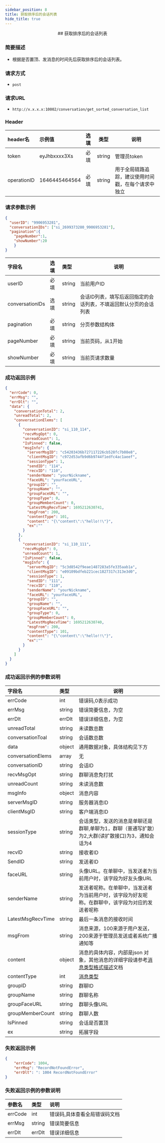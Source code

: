 ```yaml
---
sidebar_position: 8
title: 获取排序后的会话列表
hide_title: true
---
```


<center>
## 获取排序后的会话列表

</center>

### 简要描述

- 根据是否置顶、发消息的时间先后获取排序后的会话列表。
### 请求方式
- `post`
### 请求URL
- `http://x.x.x.x:10002/conversation/get_sorted_conversation_list`

### Header

|header名|示例值|选填|类型|说明|
|:----    |:-------    |:--- |---|------      |
|token|eyJhbxxxx3Xs|必填|string|管理员token|
|operationID|1646445464564|必填|string|用于全局链路追踪，建议使用时间戳，在每个请求中独立|

### 请求参数示例


```json
{
  "userID": "9906953281",
  "conversationIDs": ["si_2699373280_9906953281"],
  "pagination":{
    "pageNumber":1,
    "showNumber":20
    }
}

```
| 字段名             | 选填  | 类型     | 说明     |
|:----------------|:----|:-------|--------|
| userID          | 必填  | string | 当前用户ID |
| conversationIDs | 选填  | string | 会话ID列表，填写后返回指定的会话列表，不填返回默认分页的会话列表 |
| pagination | 必填  | string | 分页参数结构体 |
| pageNumber | 必填  | string | 当前页码，从1开始 |
| showNumber | 必填  | string | 当前页请求数量 |

### 成功返回示例
```json
{
  "errCode": 0,
  "errMsg": "",
  "errDlt": "",
  "data": {
    "conversationTotal": 2,
    "unreadTotal": 2,
    "conversationElems": [
      {
        "conversationID": "si_110_114",
        "recvMsgOpt": 0,
        "unreadCount": 1,
        "IsPinned": false,
        "msgInfo": {
          "serverMsgID": "c54203436b727117226cb528fc7b08e8",
          "clientMsgID": "c972d53afb9d6b9744f1edfc4ac1aeef",
          "sessionType": 1,
          "sendID": "114",
          "recvID": "110",
          "senderName": "yourNickname",
          "faceURL": "yourFaceURL",
          "groupID": "",
          "groupName": "",
          "groupFaceURL": "",
          "groupType": 0,
          "groupMemberCount": 0,
          "LatestMsgRecvTime": 1695212630741,
          "msgFrom": 200,
          "contentType": 101,
          "content": "{\"content\":\"hello!!\"}",
          "ex":""
        }
      },
      {
        "conversationID": "si_110_111",
        "recvMsgOpt": 0,
        "unreadCount": 1,
        "IsPinned": false,
        "msgInfo": {
          "serverMsgID": "5c3d8542f9eae1487283a5fe335aab1a",
          "clientMsgID": "e09109bdfeb221cec1827317c313e3d0",
          "sessionType": 1,
          "sendID": "111",
          "recvID": "110",
          "senderName": "yourNickname",
          "faceURL": "yourFaceURL",
          "groupID": "",
          "groupName": "",
          "groupFaceURL": "",
          "groupType": 0,
          "groupMemberCount": 0,
          "LatestMsgRecvTime": 1695212630740,
          "msgFrom": 200,
          "contentType": 101,
          "content": "{\"content\":\"hello!!\"}",
          "ex":""
        }
      }
    ]
  }
}

```
### 成功返回示例的参数说明


| 字段名               | 类型       | 说明                                                                               |
|:------------------|:---------|----------------------------------------------------------------------------------|
| errCode           | int      | 错误码,0表示成功                                                                        |
| errMsg            | string   | 错误简要信息，为空                                                                    |
| errDlt            | errDlt   | 错误详细信息，为空                                                                    |
| unreadTotal            | string   |未读数总数                                                                    |
| conversationToal            | string   | 会话数总数                                                                  |
| data              | object   | 通用数据对象，具体结构见下方                                                                   |
| conversationElems | 	array	  | 无                                                                                |
| conversationID	   | string   | 	会话ID                                                                            |
| recvMsgOpt	       | string   | 	群聊消息免打扰                                                                         |
| unreadCount	      | string   | 	未读消息数                                                                           |
| msgInfo	          | object   | 	消息内容                                                                            |
| serverMsgID       | 	string	 | 服务器消息ID                                                                          |
| clientMsgID       | 	string	 | 客户端消息ID                                                                          |
| sessionType       | 	string  | 	会话类型，发送的消息是单聊还是群聊,单聊为1，群聊（普通写扩散）为2,大群(读扩散接口)为3，通知会话为4                           |
| recvID	           | string	  | 接收者ID                                                                            |
| SendID	           | string	  | 发送者ID                                                                            |
| faceURL           | 	string  | 	头像URL。在单聊中，当发送者为当前用户时，该字段为好友头像URL                                               |
| senderName        | 	string  | 	发送者呢称。在单聊中，当发送者为当前用户时，该字段为好友呢称。在群聊中，该字段为对应的发送者呢称                                |
| LatestMsgRecvTime | 	string  | 	最后一条消息的接收时间                                                                     |
| msgFrom	          | string	  | 消息来源，100来源于用户发送，200来源于管理员发送或者系统广播通知等                                             |
| content           | object   | 消息的具体内容，内部是json 对象，其他消息的详细字段请参考[消息类型格式描述](docs/restapi/contentDescription.mdx)文档 |
| contentType       | int      | [消息类型](docs/restapi/contentDescription.mdx)                                     |
| groupID	          | string	  | 群聊ID                                                                             |
| groupName	        | string	  | 群聊名称                                                                             |
| groupFaceURL      | 	string  | 	群聊头像URL                                                                         |
| groupMemberCount  | 	string  | 	群聊人数                                                                            |
| IsPinned	         | string   | 	会话是否置顶                                                                          |
|ex | string | 拓展字段|


### 失败返回示例
```json
{
    "errCode": 1004,
    "errMsg": "RecordNotFoundError",
    "errDlt": ": 1004 RecordNotFoundError"
}
```
### 失败返回示例的参数说明


|参数名|类型|说明|
|:----    |:-------    |:--- |
|errCode|int|错误码,具体查看全局错误码文档|
|errMsg|string|错误简要信息|
|errDlt|errDlt|错误详细信息|
